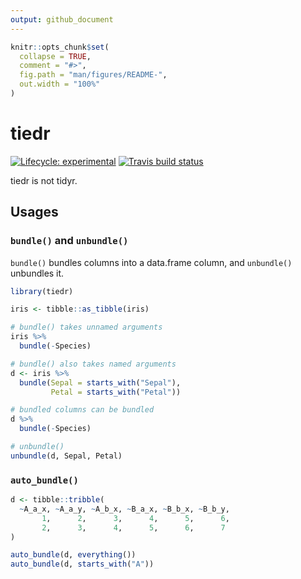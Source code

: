 ```yaml
---
output: github_document
---
```


<!-- README.md is generated from README.Rmd. Please edit that file -->

```r
knitr::opts_chunk$set(
  collapse = TRUE,
  comment = "#>",
  fig.path = "man/figures/README-",
  out.width = "100%"
)
```
# tiedr

<!-- badges: start -->
[![Lifecycle: experimental](https://img.shields.io/badge/lifecycle-experimental-orange.svg)](https://www.tidyverse.org/lifecycle/#experimental)
[![Travis build status](https://travis-ci.com/yutannihilation/tiedr.svg?branch=master)](https://travis-ci.com/yutannihilation/tiedr)
<!-- badges: end -->

tiedr is not tidyr.

## Usages

### `bundle()` and `unbundle()`

`bundle()` bundles columns into a data.frame column, and `unbundle()` unbundles it.

```r
library(tiedr)

iris <- tibble::as_tibble(iris)

# bundle() takes unnamed arguments
iris %>% 
  bundle(-Species)

# bundle() also takes named arguments
d <- iris %>% 
  bundle(Sepal = starts_with("Sepal"),
         Petal = starts_with("Petal"))

# bundled columns can be bundled
d %>%
  bundle(-Species)

# unbundle()
unbundle(d, Sepal, Petal)
```

### `auto_bundle()`

```r
d <- tibble::tribble(
  ~A_a_x, ~A_a_y, ~A_b_x, ~B_a_x, ~B_b_x, ~B_b_y,
       1,      2,      3,      4,      5,      6,
       2,      3,      4,      5,      6,      7
)

auto_bundle(d, everything())
auto_bundle(d, starts_with("A"))
```
